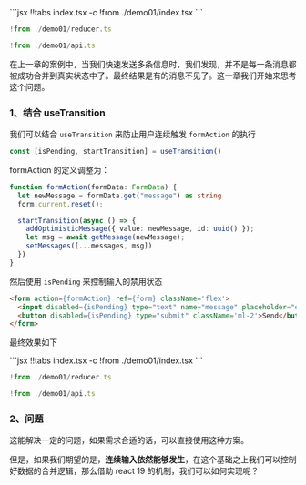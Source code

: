 
<Demo01 />
<CodeTabs>
```jsx !!tabs index.tsx -c
!from ./demo01/index.tsx
```

```jsx !!tabs reducer.ts -c
!from ./demo01/reducer.ts
```

```jsx !!tabs api.ts -c
!from ./demo01/api.ts
```
</CodeTabs>

在上一章的案例中，当我们快速发送多条信息时，我们发现，并不是每一条消息都被成功合并到真实状态中了。最终结果是有的消息不见了。这一章我们开始来思考这个问题。

### 1、结合 useTransition

我们可以结合 `useTransition` 来防止用户连续触发 `formAction` 的执行

```js
const [isPending, startTransition] = useTransition()
```

formAction 的定义调整为：

```ts
function formAction(formData: FormData) {
  let newMessage = formData.get("message") as string
  form.current.reset();

  startTransition(async () => {
    addOptimisticMessage({ value: newMessage, id: uuid() });
    let msg = await getMessage(newMessage);
    setMessages([...messages, msg])
  })
}
```

然后使用 `isPending` 来控制输入的禁用状态

```html
<form action={formAction} ref={form} className='flex'>
  <input disabled={isPending} type="text" name="message" placeholder="enter your message" />
  <button disabled={isPending} type="submit" className='ml-2'>Send</button>
</form>
```

最终效果如下

<Demo01 />
<CodeTabs>
```jsx !!tabs index.tsx -c
!from ./demo01/index.tsx
```

```jsx !!tabs reducer.ts -c
!from ./demo01/reducer.ts
```

```jsx !!tabs api.ts -c
!from ./demo01/api.ts
```
</CodeTabs>



### 2、问题

这能解决一定的问题，如果需求合适的话，可以直接使用这种方案。

但是，如果我们期望的是，**连续输入依然能够发生**，在这个基础之上我们可以控制好数据的合并逻辑，那么借助 react 19 的机制，我们可以如何实现呢？
